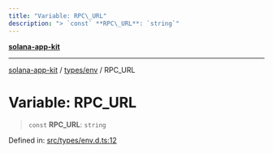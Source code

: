 ```yaml
---
title: "Variable: RPC\_URL"
description: "> `const` **RPC\_URL**: `string`"
---
```


[**solana-app-kit**](../../../README.mdx)

***

[solana-app-kit](../../../README.mdx) / [types/env](../README.mdx) / RPC\_URL

# Variable: RPC\_URL

> `const` **RPC\_URL**: `string`

Defined in: [src/types/env.d.ts:12](https://github.com/SendArcade/solana-social-starter/blob/b27156124ee1831d644b1af765e8d55a2885cd4f/src/types/env.d.ts#L12)

